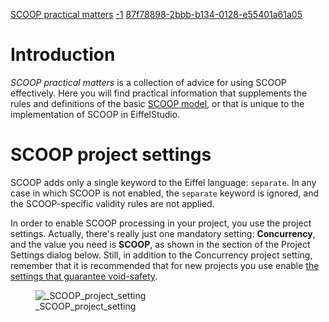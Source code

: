 [[Property:title|SCOOP practical matters]]
[[Property:weight|-1]]
[[Property:uuid|87f78898-2bbb-b134-0128-e55401a61a05]]
{{UnderConstruction}}


=Introduction=

''SCOOP practical matters'' is a collection of advice for using SCOOP effectively. Here you will find practical information that supplements the rules and definitions of the basic [[Concurrent Eiffel with SCOOP|SCOOP model]], or that is unique to the implementation of SCOOP in EiffelStudio.

=SCOOP project settings=

SCOOP adds only a single keyword to the Eiffel language: <code>separate</code>. In any case in which SCOOP is not enabled, the <code>separate</code> keyword is ignored, and the SCOOP-specific validity rules are not applied.

In order to enable SCOOP processing in your project, you use the project settings. Actually, there's really just one mandatory setting: '''Concurrency''', and the value you need is '''SCOOP''', as shown in the section of the Project Settings dialog below. Still, in addition to the Concurrency project setting, remember that it is recommended that for new projects you use enable [[Creating a new void-safe project#Project settings for void-safe projects|the settings that guarantee void-safety]].



[[Image: SCOOP project setting]]






